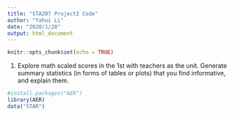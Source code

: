 ```yaml
---
title: "STA207 Project2 Code"
author: "Yahui Li"
date: "2020/1/28"
output: html_document
---
```


```r
knitr::opts_chunk$set(echo = TRUE)
```


1.  Explore math scaled scores in the 1st with teachers as the unit. Generate summary statistics (in forms of tables or plots) that you find informative, and explain them. 

```r
#install.packages("AER")
library(AER)
data("STAR")
```
